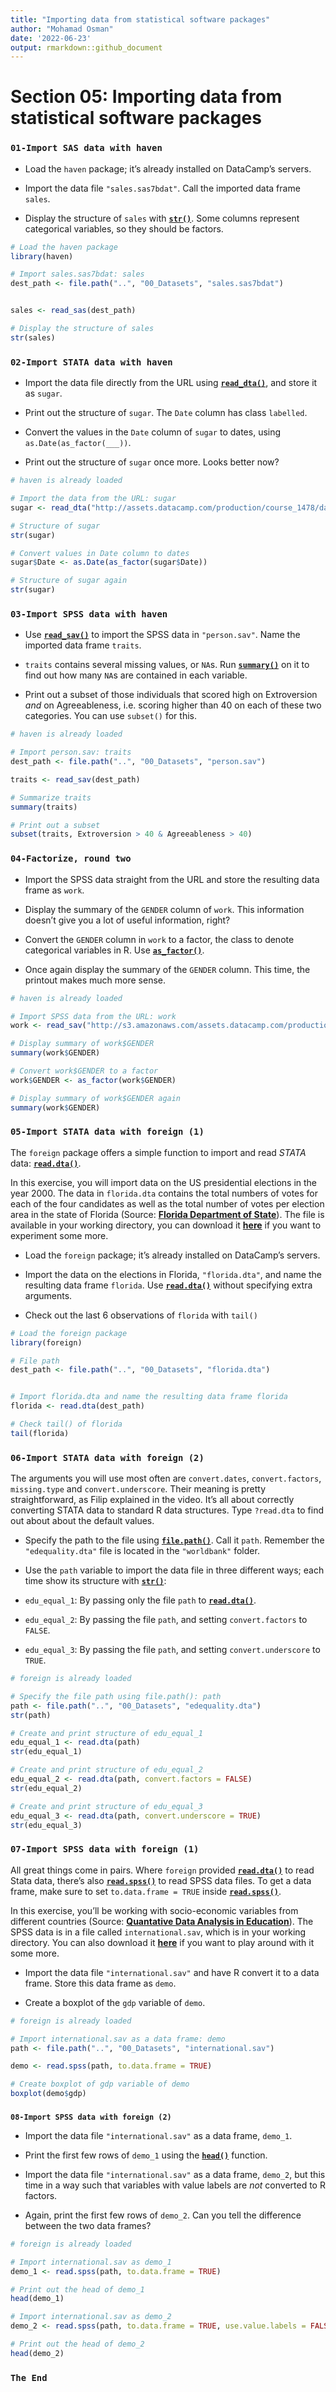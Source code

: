 ```yaml
---
title: "Importing data from statistical software packages"
author: "Mohamad Osman"
date: '2022-06-23'
output: rmarkdown::github_document
---
```


# **Section 05: Importing data from statistical software packages**

### **`01-Import SAS data with haven`**

-   Load the `haven` package; it's already installed on DataCamp's servers.

-   Import the data file `"sales.sas7bdat"`. Call the imported data frame `sales`.

-   Display the structure of `sales` with [**`str()`**](https://www.rdocumentation.org/packages/utils/functions/str). Some columns represent categorical variables, so they should be factors.

```r
# Load the haven package
library(haven)

# Import sales.sas7bdat: sales
dest_path <- file.path("..", "00_Datasets", "sales.sas7bdat")


sales <- read_sas(dest_path)

# Display the structure of sales
str(sales)

```

### **`02-Import STATA data with haven`**

-   Import the data file directly from the URL using [**`read_dta()`**](http://cran.r-project.org/web/packages/haven/haven.pdf), and store it as `sugar`.

-   Print out the structure of `sugar`. The `Date` column has class `labelled`.

-   Convert the values in the `Date` column of `sugar` to dates, using `as.Date(as_factor(___))`.

-   Print out the structure of `sugar` once more. Looks better now?

```r
# haven is already loaded

# Import the data from the URL: sugar
sugar <- read_dta("http://assets.datacamp.com/production/course_1478/datasets/trade.dta")

# Structure of sugar
str(sugar)

# Convert values in Date column to dates
sugar$Date <- as.Date(as_factor(sugar$Date))

# Structure of sugar again
str(sugar)
```

### **`03-Import SPSS data with haven`**

-   Use [**`read_sav()`**](http://cran.r-project.org/web/packages/haven/haven.pdf) to import the SPSS data in `"person.sav"`. Name the imported data frame `traits`.

-   `traits` contains several missing values, or `NA`s. Run [**`summary()`**](https://www.rdocumentation.org/packages/base/functions/summary) on it to find out how many `NA`s are contained in each variable.

-   Print out a subset of those individuals that scored high on Extroversion *and* on Agreeableness, i.e. scoring higher than 40 on each of these two categories. You can use `subset()` for this.

```r
# haven is already loaded

# Import person.sav: traits
dest_path <- file.path("..", "00_Datasets", "person.sav")

traits <- read_sav(dest_path)

# Summarize traits
summary(traits)

# Print out a subset
subset(traits, Extroversion > 40 & Agreeableness > 40)
```

### **`04-Factorize, round two`**

-   Import the SPSS data straight from the URL and store the resulting data frame as `work`.

-   Display the summary of the `GENDER` column of `work`. This information doesn't give you a lot of useful information, right?

-   Convert the `GENDER` column in `work` to a factor, the class to denote categorical variables in R. Use [**`as_factor()`**](http://cran.r-project.org/web/packages/haven/haven.pdf).

-   Once again display the summary of the `GENDER` column. This time, the printout makes much more sense.

```r
# haven is already loaded

# Import SPSS data from the URL: work
work <- read_sav("http://s3.amazonaws.com/assets.datacamp.com/production/course_1478/datasets/employee.sav")

# Display summary of work$GENDER
summary(work$GENDER)

# Convert work$GENDER to a factor
work$GENDER <- as_factor(work$GENDER)

# Display summary of work$GENDER again
summary(work$GENDER)
```

### **`05-Import STATA data with foreign (1)`**

The `foreign` package offers a simple function to import and read *STATA* data: [**`read.dta()`**](https://www.rdocumentation.org/packages/foreign/functions/read.dta).

In this exercise, you will import data on the US presidential elections in the year 2000. The data in `florida.dta` contains the total numbers of votes for each of the four candidates as well as the total number of votes per election area in the state of Florida (Source: [**Florida Department of State**](https://results.elections.myflorida.com/)). The file is available in your working directory, you can download it [**here**](http://s3.amazonaws.com/assets.datacamp.com/production/course_1478/datasets/florida.dta) if you want to experiment some more.

-   Load the `foreign` package; it's already installed on DataCamp's servers.

-   Import the data on the elections in Florida, `"florida.dta"`, and name the resulting data frame `florida`. Use [**`read.dta()`**](https://www.rdocumentation.org/packages/foreign/functions/read.dta) without specifying extra arguments.

-   Check out the last 6 observations of `florida` with `tail()`

```r
# Load the foreign package
library(foreign)

# File path 
dest_path <- file.path("..", "00_Datasets", "florida.dta")


# Import florida.dta and name the resulting data frame florida
florida <- read.dta(dest_path)

# Check tail() of florida
tail(florida)
```

### **`06-Import STATA data with foreign (2)`**

The arguments you will use most often are `convert.dates`, `convert.factors`, `missing.type` and `convert.underscore`. Their meaning is pretty straightforward, as Filip explained in the video. It's all about correctly converting STATA data to standard R data structures. Type `?read.dta` to find out about about the default values.

-   Specify the path to the file using [**`file.path()`**](https://www.rdocumentation.org/packages/base/functions/file.path). Call it `path`. Remember the `"edequality.dta"` file is located in the `"worldbank"` folder.

-   Use the `path` variable to import the data file in three different ways; each time show its structure with [**`str()`**](https://www.rdocumentation.org/packages/utils/functions/str):

-   `edu_equal_1`: By passing only the file `path` to [**`read.dta()`**](https://www.rdocumentation.org/packages/foreign/functions/read.dta).

-   `edu_equal_2`: By passing the file `path`, and setting `convert.factors` to `FALSE`.

-   `edu_equal_3`: By passing the file `path`, and setting `convert.underscore` to `TRUE`.

```r
# foreign is already loaded

# Specify the file path using file.path(): path
path <- file.path("..", "00_Datasets", "edequality.dta")
str(path)

# Create and print structure of edu_equal_1
edu_equal_1 <- read.dta(path)
str(edu_equal_1)

# Create and print structure of edu_equal_2
edu_equal_2 <- read.dta(path, convert.factors = FALSE)
str(edu_equal_2)

# Create and print structure of edu_equal_3
edu_equal_3 <- read.dta(path, convert.underscore = TRUE)
str(edu_equal_3)
```

### **`07-Import SPSS data with foreign (1)`**

All great things come in pairs. Where `foreign` provided [**`read.dta()`**](https://www.rdocumentation.org/packages/foreign/functions/read.dta) to read Stata data, there's also [**`read.spss()`**](https://www.rdocumentation.org/packages/foreign/functions/read.spss) to read SPSS data files. To get a data frame, make sure to set `to.data.frame = TRUE` inside [**`read.spss()`**](https://www.rdocumentation.org/packages/foreign/functions/read.spss).

In this exercise, you'll be working with socio-economic variables from different countries (Source: [**Quantative Data Analysis in Education**](http://cw.routledge.com/textbooks/9780415372985/resources/datasets.asp)). The SPSS data is in a file called `international.sav`, which is in your working directory. You can also download it [**here**](http://s3.amazonaws.com/assets.datacamp.com/production/course_1478/datasets/international.sav) if you want to play around with it some more.

-   Import the data file `"international.sav"` and have R convert it to a data frame. Store this data frame as `demo`.

-   Create a boxplot of the `gdp` variable of `demo`.

```r
# foreign is already loaded

# Import international.sav as a data frame: demo
path <- file.path("..", "00_Datasets", "international.sav")

demo <- read.spss(path, to.data.frame = TRUE)

# Create boxplot of gdp variable of demo
boxplot(demo$gdp)
```

### 
**`08-Import SPSS data with foreign (2)`**

-   Import the data file `"international.sav"` as a data frame, `demo_1`.

-   Print the first few rows of `demo_1` using the [**`head()`**](https://www.rdocumentation.org/packages/utils/functions/head) function.

-   Import the data file `"international.sav"` as a data frame, `demo_2`, but this time in a way such that variables with value labels are *not* converted to R factors.

-   Again, print the first few rows of `demo_2`. Can you tell the difference between the two data frames?

```r
# foreign is already loaded

# Import international.sav as demo_1
demo_1 <- read.spss(path, to.data.frame = TRUE)

# Print out the head of demo_1
head(demo_1)

# Import international.sav as demo_2
demo_2 <- read.spss(path, to.data.frame = TRUE, use.value.labels = FALSE)

# Print out the head of demo_2
head(demo_2)
```

### `The End`
  
